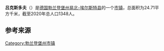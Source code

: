 {{noteTA|G1=德国地名|G2=Landkreis|G3=单位}}
{{Infobox settlement
| name = 吕克斯多夫
| native_name = {{lang|de|Rückersdorf}}
| settlement_type = [[市镇_(德国)|德国市镇]]
| image_skyline = Rückersdorf 001.JPG
| image_caption = 吕克斯多夫航拍图
| image_flag = 
| image_seal = Wappen Rueckersdorf (Niederlausitz).png
| image_map = Rückersdorf in EE.png
| map_caption = 吕克斯多夫在易北-埃尔斯特县的位置
| pushpin_map = Germany Brandenburg
| pushpin_relief = Brandenburg relief location map.jpg
| pushpin_label_position = top
| pushpin_map_caption = 吕克斯多夫在勃兰登堡州的位置
| subdivision_type = 国家
| subdivision_name = {{GER}}
| subdivision_type1 = [[联邦州_(德国)|州]]
| subdivision_name1 = [[勃兰登堡州|勃兰登堡州]]
| subdivision_type2 = [[县_(德国)|县]]
| subdivision_name2 = [[易北-埃尔斯特县|易北-埃尔斯特县]]
| seat = Kindergartenstraße 2a<br>03253 Schönborn
| leader_party = [[德国基督教民主联盟|基民盟]]
| leader_title = [[市长|市长]]
| leader_name = Georg Zörner
| elevation_m = 98
| area_footnotes = 
| area_total_km2 = 24.71
| population_as_of = 2019年12月31日
| population_footnotes = 
| population_total = 1348
| population_density_km2 = auto
| timezone = [[欧洲中部时间|CET]]
| utc_offset = +1
| timezone_DST = [[欧洲中部夏令时间|CEST]]
| utc_offset_DST = +2
| coordinates = {{coord|51|35|00|N|13|34|00|E|region:|display=inline,title}}
| postal_code_type = [[德国邮政编码列表|邮政编码]]
| postal_code = 03238
| registration_plate_type = [[德国车辆号牌|车辆号牌]]
| registration_plate = EE, FI, LIB
| blank_name = 分区
| blank_info = 3个地区
| website = {{url|www.rueckersdorf.eu}}
}}
'''吕克斯多夫'''（{{lang-de|Rückersdorf}}）是[[德国|德国]][[勃兰登堡州|勃兰登堡州]][[易北-埃尔斯特县|易北-埃尔斯特县]]的一个[[市镇_(德国)|市镇]]，总面积为24.71平方千米，截至2020年总人口1348人。

== 参考来源 ==
{{reflist}}

{{易北-埃尔斯特县行政区划}}
{{Authority control}}
{{DEFAULTSORT:Rückersdorf}}
[[Category:勃兰登堡州市镇|Category:勃兰登堡州市镇]]